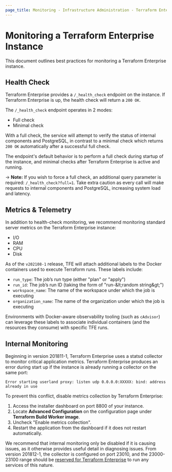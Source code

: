 ```yaml
---
page_title: Monitoring - Infrastructure Administration - Terraform Enterprise
---
```


# Monitoring a Terraform Enterprise Instance

This document outlines best practices for monitoring a Terraform Enterprise instance.

## Health Check

Terraform Enterprise provides a `/_health_check` endpoint on the instance. If Terraform Enterprise is up, the health check will return a `200 OK`.

The `/_health_check` endpoint operates in 2 modes:

- Full check
- Minimal check

With a full check, the service will attempt to verify the status of internal components and PostgreSQL, in contrast to a minimal check which returns `200 OK` automatically after a successful full check.

The endpoint's default behavior is to perform a full check during startup of the instance, and minimal checks after Terraform Enterprise is active and running.

-> **Note:** If you wish to force a full check, an additional query parameter is required: `/_health_check?full=1`. Take extra caution as every call will make requests to internal components and PostgreSQL, increasing system load and latency.

## Metrics & Telemetry

In addition to health-check monitoring, we recommend monitoring standard server metrics on the Terraform Enterprise instance:

- I/O
- RAM
- CPU
- Disk

As of the `v202108-1` release, TFE will attach additional labels to the Docker containers used to execute Terraform runs. These labels include:

- `run_type`: The job’s run type (either "plan" or "apply")
- `run_id`: The job’s run ID (taking the form of "run-\&lt;random string\&gt;")
- `workspace_name`: The name of the workspace under which the job is executing
- `organization_name`: The name of the organization under which the job is executing

Environments with Docker-aware observability tooling (such as `cAdvisor`) can leverage these labels to associate individual containers (and the resources they consume) with specific TFE runs.

## Internal Monitoring

Beginning in version 201811-1, Terraform Enterprise uses a statsd collector to monitor critical application metrics. Terraform Enterprise produces an error during start up if the instance is already running a collector on the same port:

```
Error starting userland proxy: listen udp 0.0.0.0:XXXXX: bind: address already in use
```

To prevent this conflict, disable metrics collection by Terraform Enterprise:

1. Access the installer dashboard on port 8800 of your instance.
1. Locate **Advanced Configuration** on the configuration page under **Terraform Build Worker image**.
1. Uncheck "Enable metrics collection".
1. Restart the application from the dashboard if it does not restart automatically.

We recommend that internal monitoring only be disabled if it is causing issues, as it otherwise provides useful detail in diagnosing issues. From version 201812-1, the collector is configured on port 23010, and the 23000-23100 range should be [reserved for Terraform Enterprise](/enterprise/before-installing/network-requirements) to run any services of this nature.
